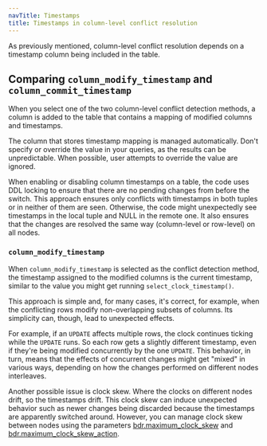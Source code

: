 ```yaml
---
navTitle: Timestamps
title: Timestamps in column-level conflict resolution
---
```


As previously mentioned, column-level conflict resolution depends on a timestamp column being included in the table.

## Comparing `column_modify_timestamp` and `column_commit_timestamp`

When you select one of the two column-level conflict detection methods, a column is added to the table that contains a mapping of modified columns and timestamps.

The column that stores timestamp mapping is managed automatically. Don't specify or override the value in your queries, as the results can be unpredictable. When possible, user attempts to override the value are ignored.

When enabling or disabling column timestamps on a table, the code uses DDL locking to ensure that there are no pending changes from before the switch. This approach ensures only conflicts with timestamps in both tuples or in neither of them are seen. Otherwise, the code might unexpectedly see timestamps in the local tuple and NULL in the remote one. It also ensures that the changes are resolved the same way (column-level or row-level) on all nodes.

### `column_modify_timestamp`

When `column_modify_timestamp` is selected as the conflict detection method, the timestamp assigned to the modified columns is the current timestamp, similar to the value you might get running `select_clock_timestamp()`.

This approach is simple and, for many cases, it's correct, for example, when the conflicting rows modify non-overlapping subsets of columns. Its simplicity can, though, lead to unexpected effects.

For example, if an `UPDATE` affects multiple rows, the clock continues ticking while the `UPDATE` runs. So each row gets a slightly different timestamp, even if they're being modified concurrently by the one `UPDATE`. This behavior, in turn, means that the effects of concurrent changes might get "mixed" in various ways, depending on how the changes performed on different nodes interleaves.

Another possible issue is clock skew. Where the clocks on different nodes drift, so the timestamps drift. This clock skew can induce unexpected behavior such as newer changes being discarded because the timestamps are apparently switched around. However, you can manage clock skew between nodes using the parameters [bdr.maximum_clock_skew](/pgd/latest/reference/pgd-settings/#bdrmaximum_clock_skew) and [bdr.maximum_clock_skew_action](/pgd/latest/reference/pgd-settings/#bdrmaximum_clock_skew_action).

<!--second sentence needs clarification>
As the current timestamp is unrelated to the commit timestamp, using it to resolve conflicts means that the result isn't equivalent to the commit order, which means it probably can't be serialized.

When using current timestamps to order changes or commits, the conflicting changes might have exactly the same timestamp because two or more nodes happened to generate the same timestamp. This risk isn't unique to column-level conflict resolution, as it can happen even for regular row-level conflict resolution. The node id is used as the tiebreaker in this situation. The higher node id wins. This approach ensures that the same changes are applied on all nodes.

### `column_commit_timestamp`

You can also use the actual commit timestamp specified with `column_commit_timestamp` as the conflict detection method. This approach has the advantage of using the commit time, which is the same for all changes made in an `UPDATE`.

!!! Note
Statement transactions might be added in the future, which will address issues with mixing effects of concurrent statements or transactions. Still, neither of these options can ever produce results equivalent to commit order.
!!!

## Inspecting column timestamps

The column storing timestamps for modified columns is maintained by triggers. Don't modify it directly. It can be useful to inspect the current timestamp's value, for example, while investigating how a conflict was resolved.

!!! Note 
The timestamp mapping is maintained by triggers, and the order in which triggers execute matters. So if you have custom triggers that modify tuples and are executed after the pgl_clcd_ triggers, the modified columns aren't detected correctly.
!!!
<!-- having a hard time following the logic here>
The functions that follow are useful for inspecting timestamps.

### `bdr.column_timestamps_to_text(bdr.column_timestamps)`

This function returns a human-readable representation of the timestamp mapping and is used when casting the value to text:

```sql
db=# select cts::text from test_table;
                                                 cts
-----------------------------------------------------------------------------------------------------
 {source: current, default: 2018-09-23 19:24:52.118583+02, map: [2 : 2018-09-23 19:25:02.590677+02]}
(1 row)

```

### `bdr.column_timestamps_to_jsonb(bdr.column_timestamps)`

This function turns a JSONB representation of the timestamps mapping and is used when casting the value to jsonb:

```sql
db=# select jsonb_pretty(cts::jsonb) from test_table;
                   jsonb_pretty
---------------------------------------------------
 {                                                +
     "map": {                                     +
         "2": "2018-09-23T19:24:52.118583+02:00"  +
     },                                           +
     "source": "current",                         +
     "default": "2018-09-23T19:24:52.118583+02:00"+
 }
(1 row)
```

### `bdr.column_timestamps_resolve(bdr.column_timestamps, xid)`

This function updates the mapping with the commit timestamp for the attributes modified by the most recent transaction if it already committed. This matters only when using the commit timestamp. For example, in this case, the last transaction updated the second attribute (with attnum = 2):

```sql
test=# select cts::jsonb from test_table;
                                                                  cts
----------------------------------------------------------------------------------------------------------------------------------------
 {"map": {"2": "2018-09-23T19:29:55.581823+02:00"}, "source": "commit", "default": "2018-09-23T19:29:55.581823+02:00", "modified": [2]}
(1 row)

db=# select bdr.column_timestamps_resolve(cts, xmin)::jsonb from test_table;
                                               column_timestamps_resolve
-----------------------------------------------------------------------------------------------------------------------
 {"map": {"2": "2018-09-23T19:29:55.581823+02:00"}, "source": "commit", "default": "2018-09-23T19:29:55.581823+02:00"}
(1 row)
```
